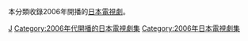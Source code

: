 本分類收錄2006年開播的[[日本|日本]][[電視劇|電視劇]]。

{{year by category
|m=2
|c=0
|d=0
|y=6
|cat=開播的日本電視劇集
|sortkey=日本電視劇集
|parent=各年開播的日本電視劇集
|subcat=2006年日本電視劇集
}}


[[Category:2006年開播的電視劇|J]]
[[Category:2006年代開播的日本電視劇集|Category:2006年代開播的日本電視劇集]]
[[Category:2006年日本電視劇集|Category:2006年日本電視劇集]]